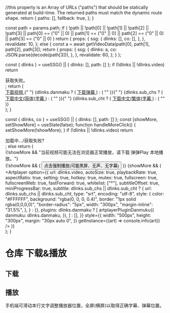 
  //this property is an Array of URLs ("paths") that should be statically generated at build-time. The returned paths must match the dynamic route shape.
  return {
    paths: [],
    fallback: true,
  };
}

  const path = params.path;
  if (
    !path ||
    !path[0] ||
    !path[1] ||
    !path[2] ||
    !path[3] ||
    path[0] == ("0" || 0) ||
    path[1] == ("0" || 0) ||
    path[2] == ("0" || 0) ||
    path[3] == ("0" || 0)
  )
    return {
      props: {
        ssg: {
          dlinks: [],
          co: [],
        },
      },
      revalidate: 10,
    };
  else {
    const a = await getVideoData(path[0], path[1], path[2], path[3]);
    return {
      props: {
        ssg: {
          dlinks: a,
          co: JSON.parse(decode(path[3])),
        },
      },
      revalidate: 60,
    };
  }
};

  const { dlinks } = useSSG() || { dlinks: [], path: [] };
  if (!dlinks || !dlinks.video) return <div>获取失败。</div>;
  return (
    <div>
      <a href={dlinks.video} target="_blank">
        下载视频
      </a>{" "}
      {dlinks.danmaku ? (
        <a href={dlinks.danmaku} target="_blank">
          下载弹幕
        </a>
      ) : (
        ""
      )}{" "}
      {dlinks.sub_chs ? (
        <a href={dlinks.sub_chs} target="_blank">
          下载中文(简体)字幕
        </a>
      ) : (
        ""
      )}{" "}
      {dlinks.sub_cht ? (
        <a href={dlinks.sub_cht} target="_blank">
          下载中文(繁体)字幕
        </a>
      ) : (
        ""
      )}
    </div>
  );
}

  const { dlinks, co } = useSSG() || { dlinks: [], path: [] };
  const [showMore, setShowMore] = useState(false);
  function handleMoreClick() {
    setShowMore(!showMore);
  }
  if (!dlinks || !dlinks.video) return <div>加载中.../获取失败?</div>;
  else
    return (
      <div>
        {!showMore &&
          "当前视频可能无法在浏览器正常播放，请下载 弹弹Play 本地播放。"}
        <br />
        {!showMore && (
          <button onClick={handleMoreClick}>
            点击强制播放(可能黑屏、无声、无字幕)
          </button>
        )}
        {showMore && (
          <Artplayer
            option={{
              url: dlinks.video,
              autoSize: true,
              playbackRate: true,
              aspectRatio: true,
              setting: true,
              hotkey: true,
              mutex: true,
              fullscreen: true,
              fullscreenWeb: true,
              fastForward: true,
              whitelist: ["*"],
              subtitleOffset: true,
              miniProgressBar: true,
              subtitle:
                dlinks.sub_chs || dlinks.sub_cht
                  ? {
                      url: dlinks.sub_chs || dlinks.sub_cht,
                      type: "srt",
                      encoding: "utf-8",
                      style: {
                        color: "#FFFFFF",
                        background: "rgba(0, 0, 0, 0.4)",
                        border: "1px solid rgba(0,0,0,0)",
                        "border-radius": "5px",
                        width: "300px",
                        "margin-inline": "31.5%",
                      },
                    }
                  : {},
              plugins: dlinks.danmaku
                ? [
                    artplayerPluginDanmuku({
                      danmuku: dlinks.danmaku,
                    }),
                  ]
                : [],
            }}
            style={{
              width: "500px",
              height: "300px",
              margin: "30px auto 0",
            }}
            getInstance={(art) => console.info(art)}
          />
        )}
      </div>
    );
}

# 仓库 下载&播放

## 下载

<BD />

## 播放

<div style={{ overflow: "auto" }}>
  手机端可滑动本行文字调整播放器位置，全屏(横屏)以取得正确字幕、弹幕位置。
  <AP />
</div>
